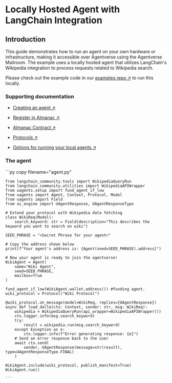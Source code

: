 
# Locally Hosted Agent with LangChain Integration

## Introduction

This guide demonstrates how to run an agent on your own hardware or infrastructure, making it accessible over Agentverse using the Agentverse Mailroom. The example uses a locally hosted agent that utilizes LangChain's Wikipedia integration to process requests related to Wikipedia search.

Please check out the example code in our [examples repo ↗️](https://github.com/fetchai/uAgent-Examples/tree/main/5-documentation/examples/intermediate/local-agent-langchain) to run this locally.

### Supporting documentation

- [Creating an agent ↗️](/guides/agents/create-a-uagent)

- [Register in Almanac ↗️](/guides/agents/register-in-almanac)

- [Almanac Contract ↗️](/references/contracts/uagents-almanac/almanac-overview)

- [Protocols ↗️](/references/uagents/uagents-protocols/agent-protocols)

- [Options for running your local agents ↗️](/guides/agents/intermediate/options-for-running-local-agents)

### The agent

<GithubCodeSegment digest="">
    <CodeSegment
        path="https://github.com/fetchai/uAgent-Examples/blob/main/5-documentation/examples/intermediate/local-agent-langchain/agent.py"
        lineStart={1}
        lineEnd={46}
        hosted={true}
    />
</GithubCodeSegment>
<CodeGroup dynamic hasCopy isLocalHostedFile digest=''>

<DocsCode local={true}>
	```py copy filename="agent.py"

	from langchain_community.tools import WikipediaQueryRun
	from langchain_community.utilities import WikipediaAPIWrapper
	from uagents.setup import fund_agent_if_low
	from uagents import Agent, Context, Protocol, Model
	from uagents import Field
	from ai_engine import UAgentResponse, UAgentResponseType
	 
	# Extend your protocol with Wikipedia data fetching
	class WikiReq(Model):
	    search_keyword: str = Field(description="This describes the keyword you want to search on wiki")
	 
	SEED_PHRASE = "<Secret Phrase for your agent>"
	 
	# Copy the address shown below
	print(f"Your agent's address is: {Agent(seed=SEED_PHRASE).address}")
	 
	# Now your agent is ready to join the agentverse!
	WikiAgent = Agent(
	    name="Wiki Agent",
	    seed=SEED_PHRASE,
	    mailbox=True
	)

	fund_agent_if_low(WikiAgent.wallet.address()) #funding agent.
	wiki_protocol = Protocol("Wiki Protocol")
	 
	@wiki_protocol.on_message(model=WikiReq, replies={UAgentResponse})
	async def load_dalle(ctx: Context, sender: str, msg: WikiReq):
	    wikipedia = WikipediaQueryRun(api_wrapper=WikipediaAPIWrapper())
	    ctx.logger.info(msg.search_keyword)
	    try:
	        result = wikipedia.run(msg.search_keyword)
	    except Exception as e:
	        ctx.logger.info(f"Error generating response: {e}")
	    # Send an error response back to the user
	    await ctx.send(
	        sender, UAgentResponse(message=str(result), type=UAgentResponseType.FINAL)
	    )
	 
	WikiAgent.include(wiki_protocol, publish_manifest=True)
	WikiAgent.run()

    ```
</DocsCode>

</CodeGroup>
